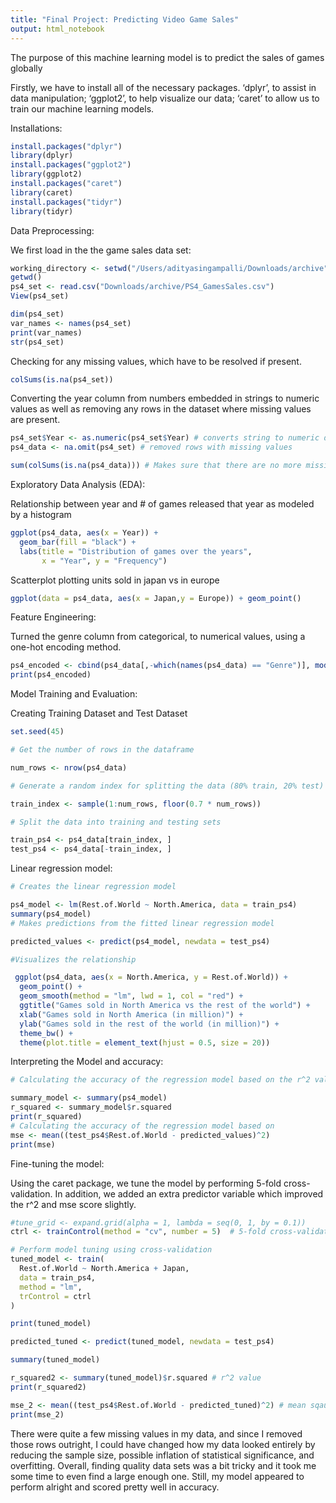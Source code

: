 ```yaml
---
title: "Final Project: Predicting Video Game Sales"
output: html_notebook
---
```


The purpose of this machine learning model is to predict the sales of games globally


Firstly, we have to install all of the necessary packages. 'dplyr', to assist in data manipulation; 'ggplot2', to help visualize our data;  'caret' to allow us to train our machine learning models.

Installations:
```r
install.packages("dplyr") 
library(dplyr)
install.packages("ggplot2")
library(ggplot2)
install.packages("caret")
library(caret)
install.packages("tidyr")
library(tidyr)
```

Data Preprocessing:

We first load in the the game sales data set:
```r

working_directory <- setwd("/Users/adityasingampalli/Downloads/archive")
getwd()
ps4_set <- read.csv("Downloads/archive/PS4_GamesSales.csv")
View(ps4_set) 
```

```r
dim(ps4_set)
var_names <- names(ps4_set)
print(var_names)
str(ps4_set)
```
Checking for any missing values, which have to be resolved if present. 
```r
colSums(is.na(ps4_set))
```




Converting the year column from numbers embedded in strings to numeric values as well as removing any rows in the dataset where missing values are present. 
```r


ps4_set$Year <- as.numeric(ps4_set$Year) # converts string to numeric data
ps4_data <- na.omit(ps4_set) # removed rows with missing values

sum(colSums(is.na(ps4_data))) # Makes sure that there are no more missing values

```

Exploratory Data Analysis (EDA): 

Relationship between year and # of games released that year as modeled by a histogram 
```r
ggplot(ps4_data, aes(x = Year)) + 
  geom_bar(fill = "black") +
  labs(title = "Distribution of games over the years",
       x = "Year", y = "Frequency")
```


Scatterplot plotting units sold in japan vs in europe 
```r
ggplot(data = ps4_data, aes(x = Japan,y = Europe)) + geom_point()
```


Feature Engineering:

Turned the genre column from categorical, to numerical values, using a one-hot encoding method. 
```r
ps4_encoded <- cbind(ps4_data[,-which(names(ps4_data) == "Genre")], model.matrix(~ Genre - 1, data = ps4_data))
print(ps4_encoded)
```

Model Training and Evaluation: 

Creating Training Dataset and Test Dataset
```r

set.seed(45)

# Get the number of rows in the dataframe

num_rows <- nrow(ps4_data)

# Generate a random index for splitting the data (80% train, 20% test)

train_index <- sample(1:num_rows, floor(0.7 * num_rows))

# Split the data into training and testing sets

train_ps4 <- ps4_data[train_index, ]
test_ps4 <- ps4_data[-train_index, ]
```


Linear regression model: 
```r
# Creates the linear regression model 

ps4_model <- lm(Rest.of.World ~ North.America, data = train_ps4)
summary(ps4_model)
# Makes predictions from the fitted linear regression model 

predicted_values <- predict(ps4_model, newdata = test_ps4)

#Visualizes the relationship 

 ggplot(ps4_data, aes(x = North.America, y = Rest.of.World)) + 
  geom_point() + 
  geom_smooth(method = "lm", lwd = 1, col = "red") + 
  ggtitle("Games sold in North America vs the rest of the world") + 
  xlab("Games sold in North America (in million)") + 
  ylab("Games sold in the rest of the world (in million)") + 
  theme_bw() + 
  theme(plot.title = element_text(hjust = 0.5, size = 20))
```


Interpreting the Model and accuracy:
```r
# Calculating the accuracy of the regression model based on the r^2 value 

summary_model <- summary(ps4_model)
r_squared <- summary_model$r.squared
print(r_squared)
# Calculating the accuracy of the regression model based on 
mse <- mean((test_ps4$Rest.of.World - predicted_values)^2)
print(mse)
```



Fine-tuning the model:

Using the caret package, we tune the model by performing 5-fold cross-validation. In addition, we added an extra predictor variable which improved the r^2 and mse score slightly.
```r
#tune_grid <- expand.grid(alpha = 1, lambda = seq(0, 1, by = 0.1))
ctrl <- trainControl(method = "cv", number = 5)  # 5-fold cross-validation

# Perform model tuning using cross-validation
tuned_model <- train(
  Rest.of.World ~ North.America + Japan,
  data = train_ps4,
  method = "lm",
  trControl = ctrl
)

print(tuned_model)

predicted_tuned <- predict(tuned_model, newdata = test_ps4)

summary(tuned_model)

r_squared2 <- summary(tuned_model)$r.squared # r^2 value
print(r_squared2)

mse_2 <- mean((test_ps4$Rest.of.World - predicted_tuned)^2) # mean sqaured error 
print(mse_2)
```


There were quite a few missing values in my data, and since I removed those rows outright, I 
could have changed how my data looked entirely by reducing the sample size, possible inflation of statistical significance, and overfitting. Overall, finding quality data sets was a bit tricky and it took me some time to even find a large enough one. Still, my model appeared to perform alright and scored pretty well in accuracy.   


